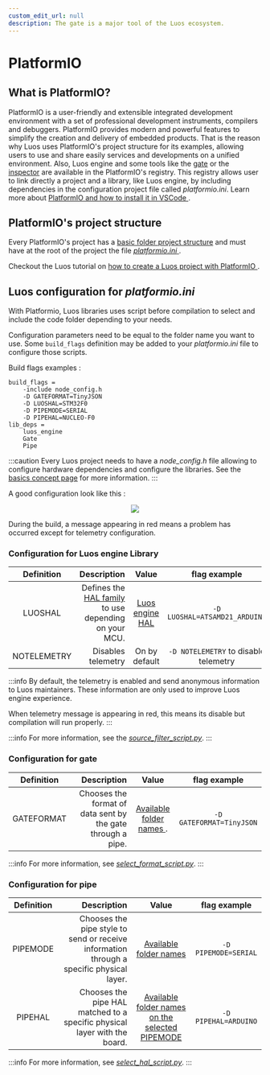 ```yaml
---
custom_edit_url: null
description: The gate is a major tool of the Luos ecosystem.
---
```



# PlatformIO

## What is PlatformIO?

PlatformIO is a user-friendly and extensible integrated development environment with a set of professional development instruments, compilers and debuggers. PlatformIO provides modern and powerful features to simplify the creation and delivery of embedded products.
That is the reason why Luos uses PlatformIO's project structure for its examples, allowing users to use and share easily services and developments on a unified environment. Also, Luos engine and some tools like the [gate](/docs/tools/gate) or the [inspector](/docs/tools/inspector) are available in the PlatformIO's registry. This registry allows user to link directly a project and a library, like Luos engine, by including dependencies in the configuration project file called _platformio.ini_.
Learn more about <a href="https://platformio.org" target="_blank">PlatformIO and how to install it in VSCode <IconExternalLink width="10" /></a>.

## PlatformIO's project structure

Every PlatformIO's project has a <a href="https://docs.platformio.org/en/latest/projectconf/section_platformio.html#directory-options" target="_blank">basic folder project structure<IconExternalLink width="10"/></a> and must have at the root of the project the file <a href="https://docs.platformio.org/en/latest/projectconf/section_platformio.html#generic-options" target="_blank">_platformio.ini_ <IconExternalLink width="10" /></a>.

Checkout the Luos tutorial on <a href="https://www.luos.io/tutorials/pio" target="_blank">how to create a Luos project with PlatformIO <IconExternalLink width="10" /></a>.

## Luos configuration for _platformio.ini_

With Platformio, Luos libraries uses script before compilation to select and include the code folder depending to your needs.

Configuration parameters need to be equal to the folder name you want to use.
Some `build_flags` definition may be added to your _platformio.ini_ file to configure those scripts.

Build flags examples :
```AsciiDoc
build_flags =
    -include node_config.h
    -D GATEFORMAT=TinyJSON
    -D LUOSHAL=STM32F0
    -D PIPEMODE=SERIAL
    -D PIPEHAL=NUCLEO-F0
lib_deps =
    luos_engine
    Gate
    Pipe
```
:::caution
Every Luos project needs to have a _node_config.h_ file allowing to configure hardware dependencies and configure the libraries. See the [basics concept page](/docs/luos-technology/basics/orga) for more information.
:::

A good configuration look like this :
<div align="center">
  <Image src="/img/telemetry-2.png" darkSrc="/img/telemetry-2.png" />
</div>

During the build, a message appearing in red means a problem has occurred except for telemetry configuration.

### Configuration for Luos engine Library

| Definition |                        Description                        |                        Value                        |     flag example   |
| :--------: | --------------------------------------------------------: | :-------------------------------------------------: | :----------------: |
|  LUOSHAL   | Defines the <a href="https://github.com/Luos-io/luos_engine/tree/main/engine/HAL" target="_blank" rel="external nofollow">HAL family <IconExternalLink width="10" /></a> to use depending on your MCU. | <a href="https://github.com/Luos-io/luos_engine/tree/main/engine/HAL" target="_blank" rel="external nofollow"> Luos engine HAL <IconExternalLink width="10" /></a> | `-D LUOSHAL=ATSAMD21_ARDUINO` |
| NOTELEMETRY |                 Disables telemetry                       |                    On by default                    | `-D NOTELEMETRY` to disable telemetry |

:::info
By default, the telemetry is enabled and send anonymous information to Luos maintainers. These information are only used to improve Luos engine experience.

When telemetry message is appearing in red, this means its disable but compilation will run properly.
:::

:::info
For more information, see the <a href="https://github.com/Luos-io/luos_engine/blob/main/source_filter_script.py" target="_blank" rel="external nofollow">_source_filter_script.py_<IconExternalLink width="10" /></a>.
:::

### Configuration for gate

| Definition |                        Description                        |                        Value                        |     flag example   |
| :--------: | --------------------------------------------------------: | :-------------------------------------------------: | :----------------: |
| GATEFORMAT | Chooses the format of data sent by the gate through a pipe. | <a href="https://github.com/Luos-io/luos_engine/tree/main/tool_services/gate" target="_blank" rel="external nofollow">Available folder names <IconExternalLink width="10" /></a>. | `-D GATEFORMAT=TinyJSON` |

:::info
For more information, see <a href="https://github.com/Luos-io/luos_engine/blob/main/tool_services/gate/select_format_script.py" target="_blank" rel="external nofollow">_select_format_script.py_<IconExternalLink width="10" /></a>.
:::

### Configuration for pipe

| Definition |                        Description                        |                        Value                        |     flag example   |
| :--------: | --------------------------------------------------------: | :-------------------------------------------------: | :----------------: |
|  PIPEMODE  | Chooses the pipe style to send or receive information through a specific physical layer. | <a href="https://github.com/Luos-io/luos_engine/tree/main/tool_services/pipe" target="_blank" rel="external nofollow">Available folder names<IconExternalLink width="10" /></a> | `-D PIPEMODE=SERIAL` |
|  PIPEHAL   | Chooses the pipe HAL matched to a specific physical layer with the board. | <a href="https://github.com/Luos-io/luos_engine/tree/main/tool_services/pipe/SERIAL" target="_blank" rel="external nofollow">Available folder names on the selected PIPEMODE<IconExternalLink width="10" /></a> | `-D PIPEHAL=ARDUINO` |

:::info
For more information, see <a href="https://github.com/Luos-io/luos_engine/blob/main/tool_services/pipe/select_hal_script.py" target="_blank" rel="external nofollow">_select_hal_script.py_<IconExternalLink width="10" /></a>.
:::
